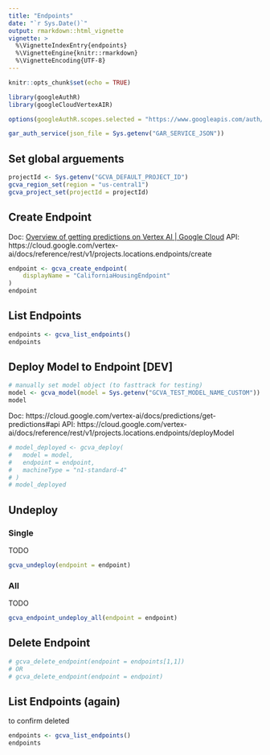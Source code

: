 ```yaml
---
title: "Endpoints"
date: "`r Sys.Date()`"
output: rmarkdown::html_vignette
vignette: >
  %\VignetteIndexEntry{endpoints}
  %\VignetteEngine{knitr::rmarkdown}
  %\VignetteEncoding{UTF-8}
---
```


```r
knitr::opts_chunk$set(echo = TRUE)
```

```r
library(googleAuthR)
library(googleCloudVertexAIR)

options(googleAuthR.scopes.selected = "https://www.googleapis.com/auth/cloud-platform")

gar_auth_service(json_file = Sys.getenv("GAR_SERVICE_JSON"))
```

## Set global arguements

```r
projectId <- Sys.getenv("GCVA_DEFAULT_PROJECT_ID")
gcva_region_set(region = "us-central1")
gcva_project_set(projectId = projectId)
```


## Create Endpoint 

Doc: [Overview of getting predictions on Vertex AI | Google Cloud](https://cloud.google.com/vertex-ai/docs/predictions/overview#model_deployment)
API: https://cloud.google.com/vertex-ai/docs/reference/rest/v1/projects.locations.endpoints/create 

```r
endpoint <- gcva_create_endpoint(
    displayName = "CaliforniaHousingEndpoint"
)
endpoint
```

## List Endpoints 

```r
endpoints <- gcva_list_endpoints()
endpoints
```


## Deploy Model to Endpoint [DEV]

```r
# manually set model object (to fasttrack for testing)
model <- gcva_model(model = Sys.getenv("GCVA_TEST_MODEL_NAME_CUSTOM"))
model
```

Doc: https://cloud.google.com/vertex-ai/docs/predictions/get-predictions#api
API: https://cloud.google.com/vertex-ai/docs/reference/rest/v1/projects.locations.endpoints/deployModel

```r
# model_deployed <- gcva_deploy(
#   model = model,
#   endpoint = endpoint, 
#   machineType = "n1-standard-4"
# )
# model_deployed
```

## Undeploy 

### Single 

TODO 

```r
gcva_undeploy(endpoint = endpoint)
```

### All 

TODO 

```r
gcva_endpoint_undeploy_all(endpoint = endpoint)
```


## Delete Endpoint

```r
# gcva_delete_endpoint(endpoint = endpoints[1,1])
# OR 
# gcva_delete_endpoint(endpoint = endpoint)
```

## List Endpoints (again)

to confirm deleted

```r
endpoints <- gcva_list_endpoints()
endpoints
```
